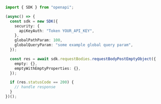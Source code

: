 ```typescript showLineNumbers copy filename="Request Body Post Empty Object usage example"
import { SDK } from "openapi";

(async() => {
  const sdk = new SDK({
    security: {
      apiKeyAuth: "Token YOUR_API_KEY",
    },
    globalPathParam: 100,
    globalQueryParam: "some example global query param",
  });

  const res = await sdk.requestBodies.requestBodyPostEmptyObject({
    empty: {},
    emptyWithEmptyProperties: {},
  });

  if (res.statusCode == 200) {
    // handle response
  }
})();
```
